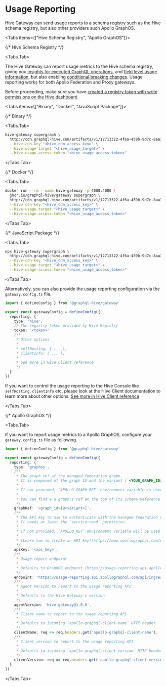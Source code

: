 
# Usage Reporting

Hive Gateway can send usage reports to a schema registry such as the Hive schema registry, but also
other providers such Apollo GraphOS.

<Tabs items={["Hive Schema Registry", "Apollo GraphOS"]}>

{/* Hive Schema Registry */}

<Tabs.Tab>

The Hive Gateway can report usage metrics to the Hive schema registry, giving you
[insights for executed GraphQL operations](/docs/dashboard/insights), and
[field level usage information](/docs/dashboard/explorer), but also enabling
[conditional breaking changes](http://localhost:3000/docs/management/targets#conditional-breaking-changes).
Usage reporting works for both Apollo Federation and Proxy gateways.

Before proceeding, make sure you have
[created a registry token with write permissions on the Hive dashboard](/docs/management/targets#registry-access-tokens).

<Tabs items={["Binary", "Docker", "JavaScript Package"]}>

{/* Binary */}

<Tabs.Tab>

```sh filename="Run Hive Gateway with Usage Reporting enabled." {4}
hive-gateway supergraph \
  http://cdn.graphql-hive.com/artifacts/v1/12713322-4f6a-459b-9d7c-8aa3cf039c2e/supergraph \
  --hive-cdn-key "<hive_cdn_access_key>" \
  --hive-usage-target "<hive_usage_target>" \
  --hive-usage-access-token "<hive_usage_access_token>"
```

</Tabs.Tab>

{/* Docker */}

<Tabs.Tab>

```sh filename="Run Hive Gateway with Usage Reporting enabled." {5}
docker run --rm --name hive-gateway -p 4000:4000 \
  ghcr.io/graphql-hive/gateway supergraph \
  http://cdn.graphql-hive.com/artifacts/v1/12713322-4f6a-459b-9d7c-8aa3cf039c2e/supergraph \
  --hive-cdn-key "<hive_cdn_access_key>" \
  --hive-usage-target "<hive_usage_target>" \
  --hive-usage-access-token "<hive_usage_access_token>"
```

</Tabs.Tab>

{/* JavaScript Package */}

<Tabs.Tab>

```sh filename="Run Hive Gateway with Usage Reporting enabled." {4}
npx hive-gateway supergraph \
  http://cdn.graphql-hive.com/artifacts/v1/12713322-4f6a-459b-9d7c-8aa3cf039c2e/supergraph \
  --hive-cdn-key "<hive_cdn_access_key>" \
  --hive-usage-target "<hive_usage_target>" \
  --hive-usage-access-token "<hive_usage_access_token>"
```

</Tabs.Tab>

</Tabs>

Alternatively, you can also provide the usage reporting configuration via the `gateway.config.ts`
file.

```ts filename="gateway.config.ts" {8}
import { defineConfig } from '@graphql-hive/gateway'

export const gatewayConfig = defineConfig({
  reporting: {
    type: 'hive',
    // The registry token provided by Hive Registry
    token: '<token>'
    /**
     * Other options
     *
     * selfHosting: { ... },
     * clientInfo: { ... },
     *
     * See more in Hive Client reference
     */
  }
})
```

If you want to control the usage reporting to the Hive Console like `selfHosting`, `clientInfo` etc,
please look at the Hive Client documentation to learn more about other options.
[See more in Hive Client reference](/docs/api-reference/client#configuration)

</Tabs.Tab>

{/* Apollo GraphOS */}

<Tabs.Tab>

If you want to report usage metrics to a Apollo GraphOS, configure your `gateway.config.ts` file as
following.

```ts filename="gateway.config.ts"
import { defineConfig } from '@graphql-hive/gateway'

export const gatewayConfig = defineConfig({
  reporting: {
    type: 'graphos',
    /**
     * The graph ref of the managed federation graph.
     * It is composed of the graph ID and the variant (`<YOUR_GRAPH_ID>@<VARIANT>`).
     *
     * If not provided, `APOLLO_GRAPH_REF` environment variable is used.
     *
     * You can find a a graph's ref at the top of its Schema Reference page in Apollo Studio.
     */
    graphRef: '<graph_id>[@<variant>]',
    /**
     * The API key to use to authenticate with the managed federation up link.
     * It needs at least the `service:read` permission.
     *
     * If not provided, `APOLLO_KEY` environment variable will be used instead.
     *
     * [Learn how to create an API key](https://www.apollographql.com/docs/federation/v1/managed-federation/setup#4-connect-the-gateway-to-studio)
     */
    apiKey: '<api_key>',
    /**
     * Usage report endpoint
     *
     * Defaults to GraphOS endpoint (https://usage-reporting.api.apollographql.com/api/ingress/traces)
     */
    endpoint: 'https://usage-reporting.api.apollographql.com/api/ingress/traces',
    /**
     * Agent Version to report to the usage reporting API
     *
     * Defaults to the Hive Gateway's version
     */
    agentVersion: 'hive-gateway@1.0.0',
    /**
     * Client name to report to the usage reporting API
     *
     * Defaults to incoming `apollo-graphql-client-name` HTTP header
     */
    clientName: req => req.headers.get('apollo-graphql-client-name'),
    /**
     * Client version to report to the usage reporting API
     *
     * Defaults to incoming `apollo-graphql-client-version` HTTP header
     */
    clientVersion: req => req.headers.get('apollo-graphql-client-version')
  }
})
```

</Tabs.Tab>

</Tabs>
